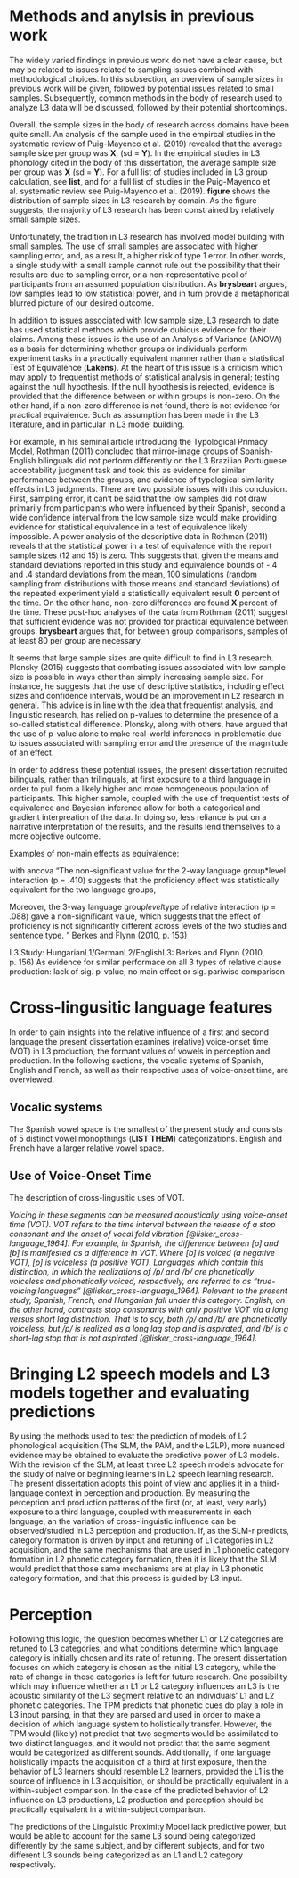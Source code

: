 \chapter{Methods and anylsis in previous work}

# Methods and anylsis in previous work 

The widely varied findings in previous work do not have a clear cause, but may be related to issues related to sampling issues combined with methodological choices. In this subsection, an overview of sample sizes in previous work will be given, followed by potential issues related to small samples. Subsequently, common methods in the body of research used to analyze L3 data will be discussed, followed by their potential shortcomings.

Overall, the sample sizes in the body of research across domains have been quite small. An analysis of the sample used in the empircal studies in the systematic review of Puig-Mayenco et al. (2019) revealed that the average sample size per group was **X**, (sd = **Y**). In the empirical studies in L3 phonology cited in the body of this dissertation, the average sample size per group was **X** (sd = **Y**). For a full list of studies included in L3 group calculation, see **list**, and for a full list of studies in the Puig-Mayenco et al. systematic review see Puig-Mayenco et al. (2019). **figure** shows the distribution of sample sizes in L3 research by domain. As the figure suggests, the majority of L3 research has been constrained by relatively small sample sizes. 

Unfortunately, the tradition in L3 research has involved model building with small samples. The use of small samples are associated with higher sampling error, and, as a result, a higher risk of type 1 error. In other words, a single study with a small sample cannot rule out the possibility that their results are due to sampling error, or a non-representative pool of participants from an assumed population distribution. As **brysbeart** argues, low samples lead to low statistical power, and in turn provide a metaphorical blurred picture of our desired outcome.

In addition to issues associated with low sample size, L3 research to date has used statistical methods which provide dubious evidence for their claims. Among these issues is the use of an Analysis of Variance (ANOVA) as a basis for determining whether groups or individuals perform experiment tasks in a practically equivalent manner rather than a statistical Test of Equivalence (**Lakens**). At the heart of this issue is a criticism which may apply to frequentist methods of statistical analysis in general; testing against the null hypothesis. If the null hypothesis is rejected, evidence is provided that the difference between or within groups is non-zero. On the other hand, if a non-zero difference is not found, there is not evidence for practical equivalence. Such as assumption has been made in the L3 literature, and in particular in L3 model building. 

For example, in his seminal article introducing the Typological Primacy Model, Rothman (2011) concluded that mirror-image groups of Spanish-English bilinguals did not perform differently on the L3 Brazilian Portuguese acceptability judgment task and took this as evidence for similar performance between the groups, and evidence of typological similarity effects in L3 judgments. There are two possible issues with this conclusion. First, sampling error, it can't be said that the low samples did not draw primarily from participants who were influenced by their Spanish, second a wide confidence interval from the low sample size would make providing evidence for statistical equivalence in a test of equivalence likely impossible. A power analysis of the descriptive data in Rothman (2011) reveals that the statistical power in a test of equivalence with the report sample sizes (12 and 15) is zero. This suggests that, given the means and standard deviations reported in this study and equivalence bounds of -.4 and .4 standard deviations from the mean, 100 simulations (random sampling from distributions with those means and standard deviations) of the repeated experiment yield a statistically equivalent result **0** percent of the time. On the other hand, non-zero differences are found **X** percent of the time. These post-hoc analyses of the data from Rothman (2011) suggest that sufficient evidence was not provided for practical equivalence between groups. **brysbeart** argues that, for between group comparisons, samples of at least 80 per group are necessary. 

It seems that large sample sizes are quite difficult to find in L3 research. Plonsky (2015) suggests that combating issues associated with low sample size is possible in ways other than simply increasing sample size. For instance, he suggests that the use of descriptive statistics, including effect sizes and confidence intervals, would be an improvement in L2 research in general. This advice is in line with the idea that frequentist analysis, and linguistic research, has relied on p-values to determine the presence of a so-called statistical difference. Plonsky, along with others, have argued that the use of p-value alone to make real-world inferences in problematic due to issues associated with sampling error and the presence of the magnitude of an effect. 

In order to address these potential issues, the present dissertation recruited bilinguals, rather than trilinguals, at first exposure to a third language in order to pull from a likely higher and more homogeneous population of participants. This higher sample, coupled with the use of frequentist tests of equivalence and Bayesian inference allow for both a categorical and gradient interpreation of the data. In doing so, less reliance is put on a narrative interpretation of the results, and the results lend themselves to a more objective outcome. 

Examples of non-main effects as equivalence: 

with ancova 
"The non-significant value for the 2-way language group*level interaction (p = .410) suggests that the proficiency effect was statistically equivalent for the two language groups, 

Moreover, the 3-way language group*level*type of relative interaction (p = .088) gave a non-significant value, which suggests that the effect of proficiency is not significantly different across levels of the two studies and sentence type.
" Berkes and Flynn (2010, p. 153)

L3 Study: HungarianL1/GermanL2/EnglishL3: Berkes and Flynn (2010, p. 156)
As evidence for similar performace on all 3 types of relative clause production: lack of sig. p-value, no main effect or sig. pariwise comparison

# Cross-lingusitic language features 

In order to gain insights into the relative influence of a first and second language the present dissertation examines (relative) voice-onset time (VOT) in L3 production, the formant values of vowels in perception and production. In the following sections, the vocalic systems of Spanish, English and French, as well as their respective uses of voice-onset time, are overviewed. 

## Vocalic systems

The Spanish vowel space is the smallest of the present study and consists of 5 distinct vowel monopthings (**LIST THEM**) categorizations. English and French have a larger relative vowel space.  
 

## Use of Voice-Onset Time

The description of cross-lingusitic uses of VOT. 

*Voicing in these segments can be measured acoustically using voice-onset time (VOT). 
VOT refers to the time interval between the release of a stop consonant and the onset of vocal fold vibration [@lisker_cross-language_1964]. 
For example, in Spanish, the difference between [p] and [b] is manifested as a difference in VOT. 
Where [b] is voiced (a negative VOT), [p] is voiceless (a positive VOT).
Languages which contain this distinction, in which the realizations of /p/ and /b/ are phonetically voiceless and phonetically voiced, respectively, are referred to as "true-voicing languages" [@lisker_cross-language_1964].
Relevant to the present study, Spanish, French, and Hungarian fall under this category. 
English, on the other hand, contrasts stop consonants with only positive VOT via a long versus short lag distinction. 
That is to say, both /p/ and /b/ are phonetically voiceless, but /p/ is realized as a long lag stop and is aspirated, and /b/ is a short-lag stop that is not aspirated [@lisker_cross-language_1964].* 


# Bringing L2 speech models and L3 models together and evaluating predictions 

By using the methods used to test the prediction of models of L2 phonological acquisition (The SLM, the PAM, and the L2LP), more nuanced evidence may be obtained to evaluate the predictive power of L3 models. 
With the revision of the SLM, at least three L2 speech models advocate for the study of naive or beginning learners in L2 speech learning research. The present dissertation adopts this point of view and applies it in a third-language context in perception and production. By measuring the perception and production patterns of the first (or, at least, very early)
exposure to a third language, coupled with measurements in each language, an the variation of cross-linguistic influence can be observed/studied in L3 perception and production. If, as the SLM-r predicts, category formation is driven by input and retuning of L1 categories in L2 acquisition, and the same mechanisms that are used in L1 phonetic category formation in L2 phonetic category formation, then it is likely that the SLM would predict that those same mechanisms are at play in L3 phonetic category formation, and that this process is guided by L3 input. 

# Perception 
Following this logic, the question becomes whether L1 or L2 categories are retuned to L3 categories, and what conditions determine which language category is initially chosen and its rate of retuning. The present dissertation focuses on which category is chosen as the initial L3 category, while the rate of change in these categories is left for future research. 
One possibility which may influence whether an L1 or L2 category influences an L3 is the acoustic similarity of the L3 segment relative to an individuals' L1 and L2 phonetic categories.
The TPM predicts that phonetic cues do play a role in L3 input parsing, in that they are parsed and used in order to make a decision of which language system to holistically transfer. 
However, the TPM would (likely) not predict that two segments would be assimilated to two distinct languages, and it would not predict that the same segment would be categorized as different sounds. 
Additionally, if one language holistically impacts the acquisition of a third at first exposure, then the behavior of L3 learners should resemble L2 learners, provided the L1 is the source of influence in L3 acquisition, or should be practically equivalent in a within-subject comparison. 
In the case of the predicted behavior of L2 influence on L3 productions, L2 production and perception should be practically equivalent in a within-subject comparison. 

The predictions of the Linguistic Proximity Model lack predictive power, but would be able to account for the same L3 sound being categorized differently by the same subject, and by different subjects, and for two different L3 sounds being categorized as an L1 and L2 category respectively.  
